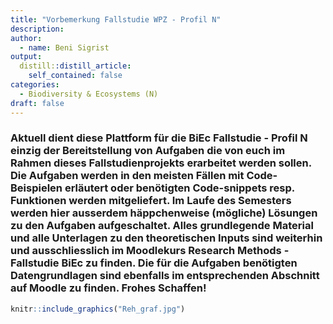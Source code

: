 ```yaml
---
title: "Vorbemerkung Fallstudie WPZ - Profil N"
description:
author:
  - name: Beni Sigrist
output:
  distill::distill_article:
    self_contained: false
categories:
  - Biodiversity & Ecosystems (N)
draft: false
---
```


### Aktuell dient diese Plattform für die BiEc Fallstudie - Profil N einzig der Bereitstellung von Aufgaben die von euch im Rahmen dieses Fallstudienprojekts erarbeitet werden sollen. Die Aufgaben werden in den meisten Fällen mit Code-Beispielen erläutert oder benötigten Code-snippets resp. Funktionen werden mitgeliefert. Im Laufe des Semesters werden hier ausserdem häppchenweise (mögliche) Lösungen zu den Aufgaben aufgeschaltet. Alles grundlegende Material und alle Unterlagen zu den theoretischen Inputs sind weiterhin und ausschliesslich im Moodlekurs Research Methods - Fallstudie BiEc zu finden. Die für die Aufgaben benötigten Datengrundlagen sind ebenfalls im entsprechenden Abschnitt auf Moodle zu finden. Frohes Schaffen!  


```r
knitr::include_graphics("Reh_graf.jpg")
```